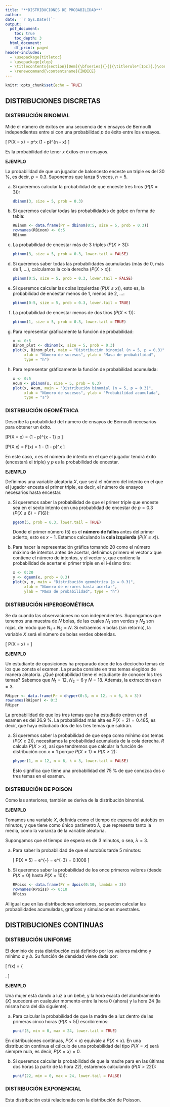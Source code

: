 ```yaml
---
title: "**DISTRIBUCIONES DE PROBABILIDAD**"
author: 
date: '`r Sys.Date()`'
output:
  pdf_document:
    toc: true
    toc_depth: 3
  html_document:
    df_print: paged
header-includes:
  - \usepackage{titletoc}
  - \usepackage{xlop}
  - \titlecontents{section}[0em]{\bfseries}{}{}{\titlerule*[1pc]{.}\contentspage}
  - \renewcommand{\contentsname}{ÍNDICE}
---
```


```r
knitr::opts_chunk$set(echo = TRUE)
```

\newpage

## **DISTRIBUCIONES DISCRETAS**

\vspace{12pt}
### **DISTRIBUCIÓN BINOMIAL**

Mide el número de éxitos en una secuencia de $n$ ensayos de Bernoulli independientes entre sí con una probabilidad $p$ de éxito entre los ensayos.

\[ P(X = x) = \binom{n}{x} p^x (1 - p)^{n - x} \]

Es la probabilidad de tener $x$ éxitos en $n$ ensayos.

**EJEMPLO**

La probabilidad de que un jugador de baloncesto enceste un triple es del 30 %, es decir, $p = 0.3$. Suponemos que lanza $5$ veces, $n = 5$.

a) Si quieremos calcular la probabilidad de que enceste tres tiros $(P(X = 3))$:

    ```r
    dbinom(3, size = 5, prob = 0.3)
    ```

b) Si queremos calcular todas las probabilidades de golpe en forma de tabla:

    ```r
    RBinom <- data.frame(Pr = dbinom(0:5, size = 5, prob = 0.3))
    rownames(RBinom) <- 0:5
    RBinom
    ```

c) La probabilidad de encestar más de $3$ triples $(P(X \geq 3))$:

    ```r
    pbinom(3, size = 5, prob = 0.3, lower.tail = FALSE)
    ```

d) Si queremos saber todas las probabilidades acumuladas (más de $0$, más de $1$, ...), calculamos la cola derecha $(P(X > x))$:

    ```r
    pbinom(0:5, size = 5, prob = 0.3, lower.tail = FALSE)
    ```

e) Si queremos calcular las colas izquierdas $(P(X \leq x))$, esto es, la probabilidad de encestar menos de $1$, menos de $2$, ...:

    ```r
    pbinom(0:5, size = 5, prob = 0.3, lower.tail = TRUE)
    ```

f) La probabilidad de encestar menos de dos tiros $(P(X \leq 1))$:

    ```r
    pbinom(1, size = 5, prob = 0.3, lower.tail = TRUE)
    ```

g) Para representar gráficamente la función de probabilidad:

    ```r
    x <- 0:5
    Binom_plot <- dbinom(x, size = 5, prob = 0.3)
    plot(x, Binom_plot, main = "Distribución binomial (n = 5, p = 0.3)",
         xlab = "Número de sucesos", ylab = "Masa de probabilidad",
         type = "h")
    ```

h) Para representar gráficamente la función de probabilidad acumulada:

    ```r
    x <- 0:5
    Acum <- pbinom(x, size = 5, prob = 0.3)
    plot(x, Acum, main = "Distribución binomial (n = 5, p = 0.3)",
         xlab = "Número de sucesos", ylab = "Probabilidad acumulada",
         type = "s")
    ```

### **DISTRIBUCIÓN GEOMÉTRICA**

Describe la probabilidad del número de ensayos de Bernoulli necesarios para obtener un éxito.

\[P(X = x) = (1 - p)^{x - 1} p \]

\[P(X \leq x) = F(x) = 1 - (1 - p)^x \]

En este caso, $x$ es el número de intento en el que el jugador tendrá éxito (encestará el triple) y $p$ es la probabilidad de encestar.

**EJEMPLO**

Definimos una variable aleatoria $X$, que será el número del intento en el que el jugador encesta el primer triple, es decir, el número de ensayos necesarios hasta encestar.

a) Si queremos saber la probabilidad de que el primer triple que enceste sea en el sexto intento con una probablidad de encestar de $p = 0.3$ $(P(X \leq 6) = F(6))$:

    ```r
    pgeom(5, prob = 0.3, lower.tail = TRUE)
    ```

    Donde el primer número $(5)$ es el **número de fallos** antes del primer acierto, esto es $x - 1$. Estamos calculando la **cola izquierda** $(P(X \leq x))$.

b) Para hacer la representación gráfica tomando $20$ como el número máximo de intentos antes de acertar, definimos primero el vector $x$ que contiene el número de intentos, y el vector $y$, que contiene la probabilidad de acertar el primer triple en el i-ésimo tiro:

    ```r
    x <- 0:20
    y <- dgeom(x, prob = 0.3)
    plot(x, y, main = "Distribución geométrica (p = 0.3)",
         xlab = "Número de errores hasta acertar", 
         ylab = "Masa de probabilidad", type = "h")
    ```

### **DISTRIBUCIÓN HIPERGEOMÉTRICA**

Se da cuando las observaciones no son independientes. Supongamos que tenemos una muestra de $N$ bolas, de las cuales $N_1$ son verdes y $N_2$ son rojas, de modo que $N_1 + N_2 = N$. Si extraemos $n$ bolas (sin retorno), la variable $X$ será el número de bolas verdes obtenidas.

\[ P(X = x) = \frac{\binom{N_1}{x} \binom{N_2}{n - x}}{\binom{N}{n}} \]

**EJEMPLO**

Un estudiante de oposiciones ha preparado doce de los dieciocho temas de los que consta el examen. La prueba consiste en tres temas elegidos de manera aleatoria. ¿Qué probabilidad tiene el estudiante de conocer los tres temas? Sabemos que $N_1 = 12$, $N_2 = 6$ y $N = 18$. Además, la extracción es $n = 3$.

```r
RHiper <- data.frame(Pr = dhyper(0:3, m = 12, n = 6, k = 3))
rownames(RHiper) <- 0:3
RHiper
```

La probabilidad de que los tres temas que ha estudiado entren en el examen es del $26.9 \; \%$. La probabilidad más alta es $P(X = 2) = 0.485$, es decir, que haya estudiado dos de los tres temas que saldrán.

a) Si queremos saber la probabilidad de que sepa como mínimo dos temas $(P(X \geq 2))$, necesitamos la probabilidad acumulada de la cola derecha. $R$ calcula $P(X > x)$, así que tendremos que calcular la función de distribución con $x = 1$ porque $P(X > 1) = P(X \geq 2)$:

    ```r
    phyper(1, m = 12, n = 6, k = 3, lower.tail = FALSE)
    ```

    Esto significa que tiene una probabilidad del $75 \; \%$ de que conozca dos o tres temas en el examen.

### **DISTRIBUCIÓN DE POISON**

Como las anteriores, también se deriva de la distribución binomial.

**EJEMPLO**

Tomamos una variable $X$, definida como el tiempo de espera del autobús en minutos, y que tiene como único parámetro $\lambda$, que representa tanto la media, como la varianza de la variable aleatoria.

Supongamos que el tiempo de espera es de $3$ minutos, o sea, $\lambda = 3$.

a) Para saber la probabilidad de que el autobús tarde $5$ minutos:

    \[ P(X = 5) = \frac{\lambda^k}{k!}e^{-\lambda} = \frac{3^5}{5!}e^{-3} = 0.1008 \]

b) Si queremos saber la probabilidad de los once primeros valores (desde $P(X = 0)$ hasta $P(X = 10)$):

    ```r
    RPoiss <- data.frame(Pr = dpois(0:10, lambda = 3))
    rownames(RPoiss) <- 0:10
    RPoiss
    ```

Al igual que en las distribuciones anteriores, se pueden calcular las probabilidades acumuladas, gráficos y simulaciones muestrales.

\newpage

## **DISTRIBUCIONES CONTINUAS**

\vspace{12pt}
### **DISTRIBUCIÓN UNIFORME**

El dominio de esta distribución está definido por los valores máximo y mínimo $a$ y $b$. Su función de densidad viene dada por:

\[ f(x) = \left\{\begin{array}{ccc} \frac{1}{b - a} & \text{para} & a \leq x \leq b \\ 0 & \text{para} & x < a \text{\; ó \;} x > b \end{array} \right. \]

**EJEMPLO**

Una mujer está dando a luz a un bebé, y la hora exacta del alumbramiento $(X)$ sucederá en cualquier momento entre la hora $0$ (ahora) y la hora $24$ (la misma hora del día siguiente).

a) Para calcular la probabilidad de que la madre de a luz dentro de las primeras cinco horas $(P(X < 5))$ escribiremos:

    ```r
    punif(5, min = 0, max = 24, lower.tail = TRUE)
    ```

En distribuciones continuas, $P(X < x)$ equivale a $P(X \leq x)$. En una distribución continua el cálculo de una probabilidad del tipo $P(X = x)$ será siempre nula, es decir, $P(X = x) = 0$.

b) Si queremos calcular la probabilidad de que la madre para en las últimas dos horas (a partir de la hora $22$), estaremos calculando $(P(X > 22))$:

    ```r
    punif(22, min = 0, max = 24, lower.tail = FALSE)
    ```

### **DISTRIBUCIÓN EXPONENCIAL**

Esta distribución está relacionada con la distribución de Poisson.